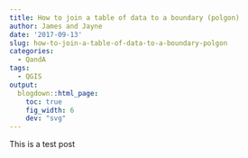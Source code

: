 ```yaml
---
title: How to join a table of data to a boundary (polgon)
author: James and Jayne
date: '2017-09-13'
slug: how-to-join-a-table-of-data-to-a-boundary-polgon
categories:
  - QandA
tags:
  - QGIS
output:
  blogdown::html_page:
    toc: true
    fig_width: 6
    dev: "svg"
---
```


This is a test post
